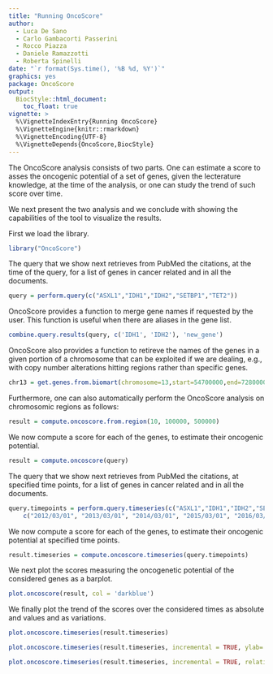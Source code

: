 ```yaml
---
title: "Running OncoScore"
author: 
  - Luca De Sano
  - Carlo Gambacorti Passerini
  - Rocco Piazza
  - Daniele Ramazzotti
  - Roberta Spinelli
date: "`r format(Sys.time(), '%B %d, %Y')`"
graphics: yes
package: OncoScore
output:
  BiocStyle::html_document:
    toc_float: true
vignette: >
  %\VignetteIndexEntry{Running OncoScore}
  %\VignetteEngine{knitr::rmarkdown}
  %\VignetteEncoding{UTF-8}
  %\VignetteDepends{OncoScore,BiocStyle}
---
```


The OncoScore analysis consists of two parts. One can estimate a score to asses 
the oncogenic potential of a set of genes, given the lecterature knowledge, 
at the time of the analysis, or one can study the trend of such score over time.

We next present the two analysis and we conclude with showing the capabilities
of the tool to visualize the results. 

First we load the library.

```r
library("OncoScore")
```

The query that we show next retrieves from PubMed the citations, at the time of the 
query, for a list of genes in cancer related and in all the documents. 

```r
query = perform.query(c("ASXL1","IDH1","IDH2","SETBP1","TET2"))
```

OncoScore provides a function to merge gene names if requested by the user.
This function is useful when there are aliases in the gene list. 

```r
combine.query.results(query, c('IDH1', 'IDH2'), 'new_gene')
```

OncoScore also provides a function to retireve the names of the genes in a given 
portion of a chromosome that can be exploited if we are dealing, e.g., with copy 
number alterations hitting regions rather than specific genes. 

```r
chr13 = get.genes.from.biomart(chromosome=13,start=54700000,end=72800000)
```

Furthermore, one can also automatically perform the OncoScore analysis on
chromosomic regions as follows: 

```r
result = compute.oncoscore.from.region(10, 100000, 500000)
```

We now compute a score for each of the genes, to estimate their oncogenic
potential.

```r
result = compute.oncoscore(query)
```

The query that we show next retrieves from PubMed the citations, at specified time points, 
for a list of genes in cancer related and in all the documents.

```r
query.timepoints = perform.query.timeseries(c("ASXL1","IDH1","IDH2","SETBP1","TET2"),
    c("2012/03/01", "2013/03/01", "2014/03/01", "2015/03/01", "2016/03/01"))
```

We now compute a score for each of the genes, to estimate their oncogenic
potential at specified time points.

```r
result.timeseries = compute.oncoscore.timeseries(query.timepoints)
```

We next plot the scores measuring the oncogenetic potential of the considered genes as 
a barplot.

```r
plot.oncoscore(result, col = 'darkblue')
```

We finally plot the trend of the scores over the considered times as 
absolute and values and as variations.

```r
plot.oncoscore.timeseries(result.timeseries)
```

```r
plot.oncoscore.timeseries(result.timeseries, incremental = TRUE, ylab='absolute variation')
```

```r
plot.oncoscore.timeseries(result.timeseries, incremental = TRUE, relative = TRUE, ylab='relative variation')
```

